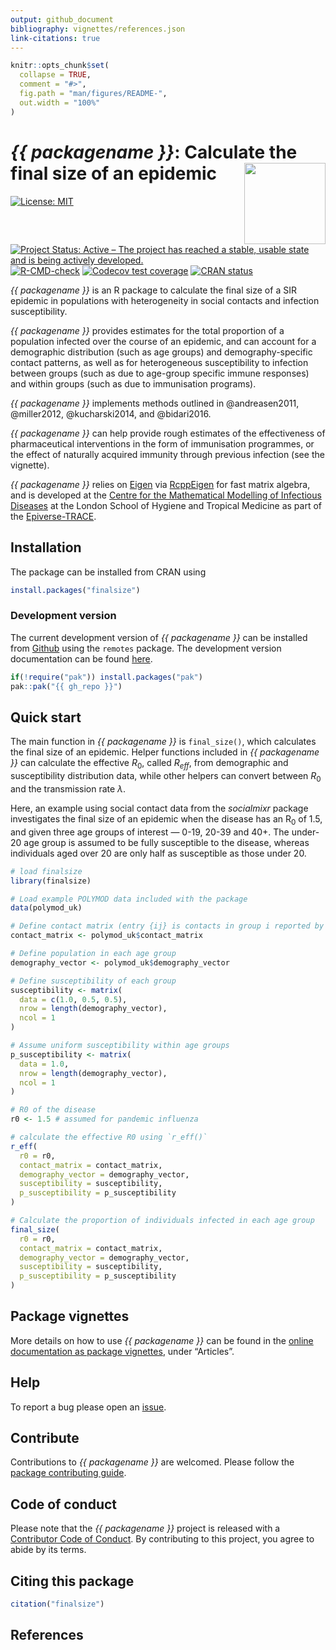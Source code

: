 ```yaml
---
output: github_document
bibliography: vignettes/references.json
link-citations: true
---
```


```r
knitr::opts_chunk$set(
  collapse = TRUE,
  comment = "#>",
  fig.path = "man/figures/README-",
  out.width = "100%"
)
```

# _{{ packagename }}_: Calculate the final size of an epidemic <img src="man/figures/logo.png" align="right" width="130"/>

<!-- badges: start -->
[![License: MIT](https://img.shields.io/badge/License-MIT-blue.svg)](https://opensource.org/licenses/MIT)
[![Project Status: Active – The project has reached a stable, usable state and is being actively developed.](https://www.repostatus.org/badges/latest/active.svg)](https://www.repostatus.org/#active)
[![R-CMD-check](https://github.com/{{ gh_repo }}/actions/workflows/R-CMD-check.yaml/badge.svg)](https://github.com/{{ gh_repo }}/actions/workflows/R-CMD-check.yaml)
[![Codecov test coverage](https://codecov.io/gh/{{ gh_repo }}/branch/main/graph/badge.svg)](https://app.codecov.io/gh/{{ gh_repo }}?branch=main)
[![CRAN status](https://www.r-pkg.org/badges/version/finalsize)](https://CRAN.R-project.org/package=finalsize)
<!-- badges: end -->

_{{ packagename }}_ is an R package to calculate the final size of a SIR epidemic in populations with heterogeneity in social contacts and infection susceptibility.

_{{ packagename }}_ provides estimates for the total proportion of a population infected over the course of an epidemic, and can account for a demographic distribution (such as age groups) and demography-specific contact patterns, as well as for heterogeneous susceptibility to infection between groups (such as due to age-group specific immune responses) and within groups (such as due to immunisation programs).

_{{ packagename }}_ implements methods outlined in @andreasen2011, @miller2012, @kucharski2014, and @bidari2016.

_{{ packagename }}_ can help provide rough estimates of the effectiveness of pharmaceutical interventions in the form of immunisation programmes, or the effect of naturally acquired immunity through previous infection (see the vignette).

_{{ packagename }}_ relies on [Eigen](https://gitlab.com/libeigen/eigen) via [RcppEigen](https://github.com/RcppCore/RcppEigen) for fast matrix algebra, and is developed at the [Centre for the Mathematical Modelling of Infectious Diseases](https://www.lshtm.ac.uk/research/centres/centre-mathematical-modelling-infectious-diseases) at the London School of Hygiene and Tropical Medicine as part of the [Epiverse-TRACE](https://data.org/initiatives/epiverse/).

## Installation

The package can be installed from CRAN using

```r
install.packages("finalsize")
```

### Development version

The current development version of _{{ packagename }}_ can be installed from [Github](https://github.com/{{ gh_repo }}) using the `remotes` package.
The development version documentation can be found [here](https://epiverse-trace.github.io/finalsize/dev/).

```r
if(!require("pak")) install.packages("pak")
pak::pak("{{ gh_repo }}")
```

## Quick start

The main function in _{{ packagename }}_ is `final_size()`, which calculates the final size of an epidemic.
Helper functions included in _{{ packagename }}_ can calculate the effective $R_0$, called $R_{eff}$, from demographic and susceptibility distribution data, while other helpers can convert between $R_0$ and the transmission rate $\lambda$.

Here, an example using social contact data from the _socialmixr_ package investigates the final size of an epidemic when the disease has an R<sub>0</sub> of 1.5, and given three age groups of interest --- 0-19, 20-39 and 40+.
The under-20 age group is assumed to be fully susceptible to the disease, whereas individuals aged over 20 are only half as susceptible as those under 20.

```r
# load finalsize
library(finalsize)

# Load example POLYMOD data included with the package
data(polymod_uk)

# Define contact matrix (entry {ij} is contacts in group i reported by group j)
contact_matrix <- polymod_uk$contact_matrix

# Define population in each age group
demography_vector <- polymod_uk$demography_vector

# Define susceptibility of each group
susceptibility <- matrix(
  data = c(1.0, 0.5, 0.5),
  nrow = length(demography_vector),
  ncol = 1
)

# Assume uniform susceptibility within age groups
p_susceptibility <- matrix(
  data = 1.0,
  nrow = length(demography_vector),
  ncol = 1
)

# R0 of the disease
r0 <- 1.5 # assumed for pandemic influenza

# calculate the effective R0 using `r_eff()`
r_eff(
  r0 = r0,
  contact_matrix = contact_matrix,
  demography_vector = demography_vector,
  susceptibility = susceptibility,
  p_susceptibility = p_susceptibility
)

# Calculate the proportion of individuals infected in each age group
final_size(
  r0 = r0,
  contact_matrix = contact_matrix,
  demography_vector = demography_vector,
  susceptibility = susceptibility,
  p_susceptibility = p_susceptibility
)
```

## Package vignettes

More details on how to use _{{ packagename }}_ can be found in the [online documentation as package vignettes](https://epiverse-trace.github.io/finalsize/), under "Articles".

## Help

To report a bug please open an [issue](https://github.com/{{ gh_repo }}/issues/new/choose).

## Contribute

Contributions to _{{ packagename }}_ are welcomed. Please follow the [package contributing guide](https://github.com/{{ gh_repo }}/blob/main/.github/CONTRIBUTING.md).

## Code of conduct

Please note that the _{{ packagename }}_ project is released with a [Contributor Code of Conduct](https://github.com/epiverse-trace/.github/blob/main/CODE_OF_CONDUCT.md). By contributing to this project, you agree to abide by its terms.


## Citing this package

```r
citation("finalsize")
```

## References
